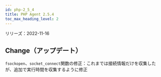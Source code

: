 ```yaml
---
id: php-2_5_4
title: PHP Agent 2.5.4
toc_max_heading_level: 2
---
```



リリーズ：2022-11-16

## Change（アップデート）

`fsockopen`、`socket_connect`関数の修正：これまでは接続情報だけを収集したが、追加で実行時間を収集するように修正
